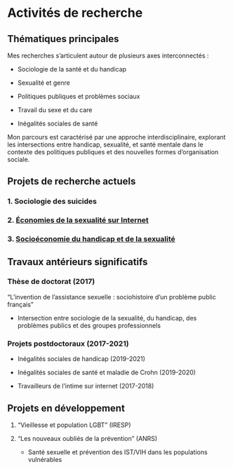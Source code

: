 # Activités de recherche

## Thématiques principales

Mes recherches s'articulent autour de plusieurs axes interconnectés :

-   Sociologie de la santé et du handicap

-   Sexualité et genre

-   Politiques publiques et problèmes sociaux

-   Travail du sexe et du care

-   Inégalités sociales de santé

Mon parcours est caractérisé par une approche interdisciplinaire,
explorant les intersections entre handicap, sexualité, et santé mentale
dans le contexte des politiques publiques et des nouvelles formes
d'organisation sociale.

## Projets de recherche actuels

### 1. Sociologie des suicides 

### 2. [Économies de la sexualité sur Internet](/recherche/ecointime.qmd)

### 3. [Socioéconomie du handicap et de la sexualité](/recherche/handsex.qmd)

## Travaux antérieurs significatifs

### Thèse de doctorat (2017)

"L'invention de l'assistance sexuelle : sociohistoire d'un problème
public français"

-   Intersection entre sociologie de la sexualité, du handicap, des
    problèmes publics et des groupes professionnels

### Projets postdoctoraux (2017-2021)

-   Inégalités sociales de handicap (2019-2021)

-   Inégalités sociales de santé et maladie de Crohn (2019-2020)

-   Travailleurs de l'intime sur internet (2017-2018)

## Projets en développement

1.  "Vieillesse et population LGBT" (IRESP)

2.  "Les nouveaux oubliés de la prévention" (ANRS)

    -   Santé sexuelle et prévention des IST/VIH dans les populations
        vulnérables

